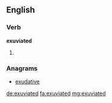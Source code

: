 ==English==

===Verb===
'''exuviated'''

# {{en-past of|exuviate}}

===Anagrams===
* [[exudative#English|exudative]]

[[de:exuviated]]
[[fa:exuviated]]
[[mg:exuviated]]